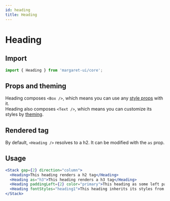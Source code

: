 ```yaml
---
id: heading 
title: Heading
---
```


# Heading

## Import

```jsx
import { Heading } from 'margaret-ui/core';
```

## Props and theming

Heading composes `<Box />`, which means you can use any [style props](/docs/Theming/style-props) with it.   
Heading also composes `<Text />`, which means you can customize its styles by [theming](/theming).

## Rendered tag

By default, `<Heading />` resolves to a h2. It can be modified with the `as` prop.

## Usage

```jsx live
<Stack gap={2} direction="column">
  <Heading>This heading renders a h2 tag</Heading>
  <Heading as="h3">This heading renders a h3 tag</Heading>
  <Heading paddingLeft={2} color="primary">This heading as some left padding and is written in the branding color</Heading>
  <Heading fontStyles="heading1">This heading inherits its styles from <code>theme.fontStyles.display</code></Heading>
</Stack>
```